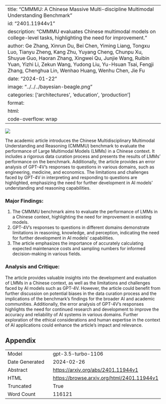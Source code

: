 
---
title: "CMMMU: A Chinese Massive Multi-discipline Multimodal Understanding Benchmark"
id: "2401.11944v1"
description: "CMMMU evaluates Chinese multimodal models on college-level tasks, highlighting the need for improvement."
author: Ge Zhang, Xinrun Du, Bei Chen, Yiming Liang, Tongxu Luo, Tianyu Zheng, Kang Zhu, Yuyang Cheng, Chunpu Xu, Shuyue Guo, Haoran Zhang, Xingwei Qu, Junjie Wang, Ruibin Yuan, Yizhi Li, Zekun Wang, Yudong Liu, Yu-Hsuan Tsai, Fengji Zhang, Chenghua Lin, Wenhao Huang, Wenhu Chen, Jie Fu
date: "2024-01-22"
image: "../../../bayesian-beagle.png"
categories: ['architectures', 'education', 'production']
format:
  html:
    code-overflow: wrap
---

![](../../../bayesian-beagle.png)

The academic article introduces the Chinese Multidisciplinary Multimodal Understanding and Reasoning (CMMMU) benchmark to evaluate the performance of Large Multimodal Models (LMMs) in a Chinese context. It includes a rigorous data curation process and presents the results of LMMs' performance on the benchmark. Additionally, the article provides an error analysis of GPT-4V's responses to questions in various domains, such as engineering, medicine, and economics. The limitations and challenges faced by GPT-4V in interpreting and responding to questions are highlighted, emphasizing the need for further development in AI models' understanding and reasoning capabilities.

### Major Findings:
1. The CMMMU benchmark aims to evaluate the performance of LMMs in a Chinese context, highlighting the need for improvement in existing models.
2. GPT-4V's responses to questions in different domains demonstrate limitations in reasoning, knowledge, and perception, indicating the need for further development in AI models' capabilities.
3. The article emphasizes the importance of accurately calculating expected maintenance costs and sampling numbers for informed decision-making in various fields.

### Analysis and Critique:
The article provides valuable insights into the development and evaluation of LMMs in a Chinese context, as well as the limitations and challenges faced by AI models such as GPT-4V. However, the article could benefit from further discussion on potential biases in the data curation process and the implications of the benchmark's findings for the broader AI and academic communities. Additionally, the error analysis of GPT-4V's responses highlights the need for continued research and development to improve the accuracy and reliability of AI systems in various domains. Further exploration of the ethical considerations and human expertise in the context of AI applications could enhance the article's impact and relevance.

## Appendix

|          |          |
|----------|----------|
| Model     | gpt-3.5-turbo-1106       |
| Date Generated     | 2024-02-26       |
| Abstract | [https://arxiv.org/abs/2401.11944v1](https://arxiv.org/abs/2401.11944v1)        |
| HTML     | [https://browse.arxiv.org/html/2401.11944v1](https://browse.arxiv.org/html/2401.11944v1)       |
| Truncated       | True       |
| Word Count       | 116121       |